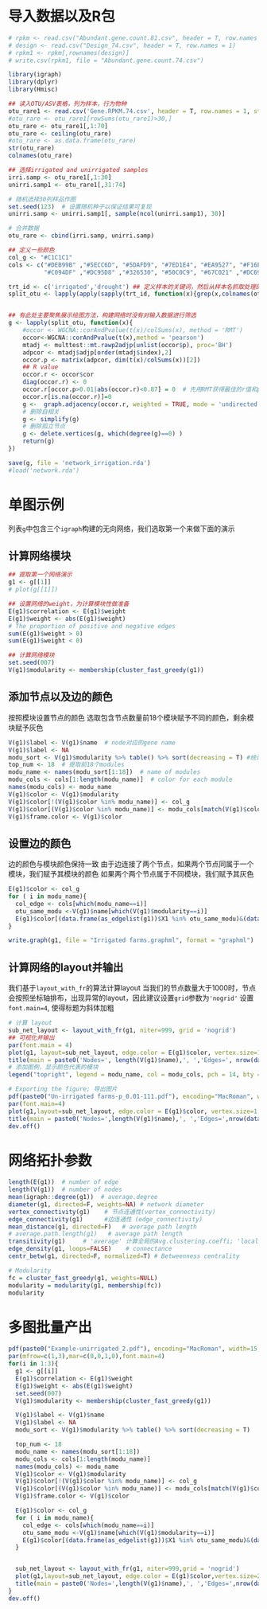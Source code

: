# 导入数据以及R包
```{r}
# rpkm <- read.csv("Abundant.gene.count.81.csv", header = T, row.names = 1)
# design <- read.csv("Design_74.csv", header = T, row.names = 1)
# rpkm1 <- rpkm[,rownames(design)]
# write.csv(rpkm1, file = "Abundant.gene.count.74.csv")

library(igraph)
library(dplyr)
library(Hmisc)

## 读入OTU/ASV表格，列为样本，行为物种
otu_rare1 <- read.csv('Gene.RPKM.74.csv', header = T, row.names = 1, stringsAsFactors = F)
#otu_rare <- otu_rare1[rowSums(otu_rare1)>30,]
otu_rare <- otu_rare1[,1:70]
otu_rare <- ceiling(otu_rare)
#otu_rare <- as.data.frame(otu_rare)
str(otu_rare)
colnames(otu_rare)

## 选择irrigated and unirrigated samples
irri.samp <- otu_rare1[,1:30]
unirri.samp1 <- otu_rare1[,31:74]

# 随机选择30列样品作图
set.seed(123)  # 设置随机种子以保证结果可复现
unirri.samp <- unirri.samp1[, sample(ncol(unirri.samp1), 30)]

# 合并数据
otu_rare <- cbind(irri.samp, unirri.samp)

## 定义一些颜色
col_g <- "#C1C1C1"
cols <- c("#DEB99B" ,"#5ECC6D", "#5DAFD9", "#7ED1E4", "#EA9527", "#F16E1D" ,"#6E4821", "#A4B423",
          "#C094DF" ,"#DC95D8" ,"#326530", "#50C0C9", "#67C021" ,"#DC69AF", "#8C384F", "#30455C", "#F96C72","#5ED2BF")

trt_id <- c('irrigated','drought') ## 定义样本的关键词，然后从样本名抓取处理的样本
split_otu <- lapply(apply(sapply(trt_id, function(x){grep(x,colnames(otu_rare))}),2, FUN= function(x){otu_rare[,x]}),function(x){x[-(which(rowSums(x)==0)),]})


## 有此处主要聚焦展示绘图方法，构建网络时没有对输入数据进行筛选
g <- lapply(split_otu, function(x){
    #occor <- WGCNA::corAndPvalue(t(x)/colSums(x), method = 'RMT')
    occor<-WGCNA::corAndPvalue(t(x),method = 'pearson')
    mtadj <- multtest::mt.rawp2adjp(unlist(occor$p), proc='BH')
    adpcor <- mtadj$adjp[order(mtadj$index),2]
    occor.p <- matrix(adpcor, dim(t(x)/colSums(x))[2])
    ## R value
    occor.r <- occor$cor
    diag(occor.r) <- 0
    occor.r[occor.p>0.01|abs(occor.r)<0.87] = 0  # 先用RMT获得最佳的r值和p值; irrigated: 0.8736; Unirrigated: 0.7972
    occor.r[is.na(occor.r)]=0
    g <-  graph.adjacency(occor.r, weighted = TRUE, mode = 'undirected')
    # 删除自相关
    g <- simplify(g)
    # 删除孤立节点
    g <- delete.vertices(g, which(degree(g)==0) )
    return(g)
})

save(g, file = 'network_irrigation.rda')
#load('network.rda')
```

# 单图示例
列表`g`中包含三个`igraph`构建的无向网络，我们选取第一个来做下面的演示

## 计算网络模块
```{r}
## 提取第一个网络演示
g1 <- g[[1]]
# plot(g[[1]])

## 设置网络的weight，为计算模块性做准备
E(g1)$correlation <- E(g1)$weight
E(g1)$weight <- abs(E(g1)$weight)
# The proportion of positive and negative edges
sum(E(g1)$weight > 0)
sum(E(g1)$weight < 0)

## 计算网络模块
set.seed(007)
V(g1)$modularity <- membership(cluster_fast_greedy(g1))
```

## 添加节点以及边的颜色
按照模块设置节点的颜色 
选取包含节点数量前18个模块赋予不同的颜色，剩余模块赋予灰色

```{r}
V(g1)$label <- V(g1)$name  # node对应的gene name
V(g1)$label <- NA
modu_sort <- V(g1)$modularity %>% table() %>% sort(decreasing = T) #统计每个模块node的数量
top_num <- 18  # 提取前18个modules
modu_name <- names(modu_sort[1:18])  # name of modules
modu_cols <- cols[1:length(modu_name)]  # color for each module
names(modu_cols) <- modu_name
V(g1)$color <- V(g1)$modularity
V(g1)$color[!(V(g1)$color %in% modu_name)] <- col_g
V(g1)$color[(V(g1)$color %in% modu_name)] <- modu_cols[match(V(g1)$color[(V(g1)$color %in% modu_name)],modu_name)]
V(g1)$frame.color <- V(g1)$color
```

## 设置边的颜色
边的颜色与模块颜色保持一致 
由于边连接了两个节点，如果两个节点同属于一个模块，我们赋予其模块的颜色 
如果两个两个节点属于不同模块，我们赋予其灰色

```{r}
E(g1)$color <- col_g
for ( i in modu_name){
  col_edge <- cols[which(modu_name==i)]
  otu_same_modu <-V(g1)$name[which(V(g1)$modularity==i)]
  E(g1)$color[(data.frame(as_edgelist(g1))$X1 %in% otu_same_modu)&(data.frame(as_edgelist(g1))$X2 %in% otu_same_modu)] <- col_edge
}
```

```{r}
write.graph(g1, file = "Irrigated farms.graphml", format = "graphml")

```


## 计算网络的layout并输出
我们基于`layout_with_fr`的算法计算layout
当我们的节点数量大于1000时，节点会按照坐标轴排布，出现异常的layout，因此建议设置`grid`参数为`'nogrid'` 
设置`font.main=4`, 使得标题为斜体加粗

```{r}
# 计算 layout
sub_net_layout <- layout_with_fr(g1, niter=999, grid = 'nogrid')
## 可视化并输出
par(font.main = 4)
plot(g1, layout=sub_net_layout, edge.color = E(g1)$color, vertex.size=1.5)
title(main = paste0('Nodes=', length(V(g1)$name),', ','Edges=', nrow(data.frame(as_edgelist(g1)))))
# 添加图例，显示颜色代表的模块
legend("topright", legend = modu_name, col = modu_cols, pch = 14, bty = "n", title = "Modules")

# Exporting the figure; 导出图片
pdf(paste0("Un-irrigated farms-p_0.01-111.pdf"), encoding="MacRoman", width=8, height=8)
par(font.main=4)
plot(g1,layout=sub_net_layout, edge.color = E(g1)$color, vertex.size=1.5)
title(main = paste0('Nodes=',length(V(g1)$name),', ','Edges=',nrow(data.frame(as_edgelist(g1)))))
dev.off()
```


# 网络拓扑参数
```{r}
length(E(g1))  # number of edge
length(V(g1))  # number of nodes
mean(igraph::degree(g1))  # average.degree
diameter(g1, directed=F, weights=NA) # network diameter
vertex_connectivity(g1)    # 节点连通性(vertex_connectivity)
edge_connectivity(g1)      #边连通性 (edge_connectivity)
mean_distance(g1, directed=F)   # average path length
# average.path.length(g1)   # average path length
transitivity(g1)     # 'average' 计算全局的Avg.clustering.coeffi; 'local'计算每个节点的局部聚类系数; 'localundirected'无向图
edge_density(g1, loops=FALSE)    # connectance
centr_betw(g1, directed=F, normalized=T) # Betweenness centrality

# Modularity
fc = cluster_fast_greedy(g1, weights=NULL)
modularity = modularity(g1, membership(fc))
modularity
```



# 多图批量产出
```{r}
pdf(paste0("Example-unirrigated_2.pdf"), encoding="MacRoman", width=15, height=9)
par(mfrow=c(1,3),mar=c(0,0,1,0),font.main=4)
for(i in 1:3){
  g1 <- g[[i]]
  E(g1)$correlation <- E(g1)$weight
  E(g1)$weight <- abs(E(g1)$weight)
  set.seed(007)
  V(g1)$modularity <- membership(cluster_fast_greedy(g1))

  V(g1)$label <- V(g1)$name
  V(g1)$label <- NA
  modu_sort <- V(g1)$modularity %>% table() %>% sort(decreasing = T)

  top_num <- 18
  modu_name <- names(modu_sort[1:18])
  modu_cols <- cols[1:length(modu_name)]
  names(modu_cols) <- modu_name
  V(g1)$color <- V(g1)$modularity
  V(g1)$color[!(V(g1)$color %in% modu_name)] <- col_g
  V(g1)$color[(V(g1)$color %in% modu_name)] <- modu_cols[match(V(g1)$color[(V(g1)$color %in% modu_name)],modu_name)]
  V(g1)$frame.color <- V(g1)$color

  E(g1)$color <- col_g
  for ( i in modu_name){
    col_edge <- cols[which(modu_name==i)]
    otu_same_modu <-V(g1)$name[which(V(g1)$modularity==i)]
    E(g1)$color[(data.frame(as_edgelist(g1))$X1 %in% otu_same_modu)&(data.frame(as_edgelist(g1))$X2 %in% otu_same_modu)] <- col_edge
  }


  sub_net_layout <- layout_with_fr(g1, niter=999,grid = 'nogrid')
  plot(g1,layout=sub_net_layout, edge.color = E(g1)$color,vertex.size=2)
  title(main = paste0('Nodes=',length(V(g1)$name),', ','Edges=',nrow(data.frame(as_edgelist(g1)))))
}
dev.off()
```


